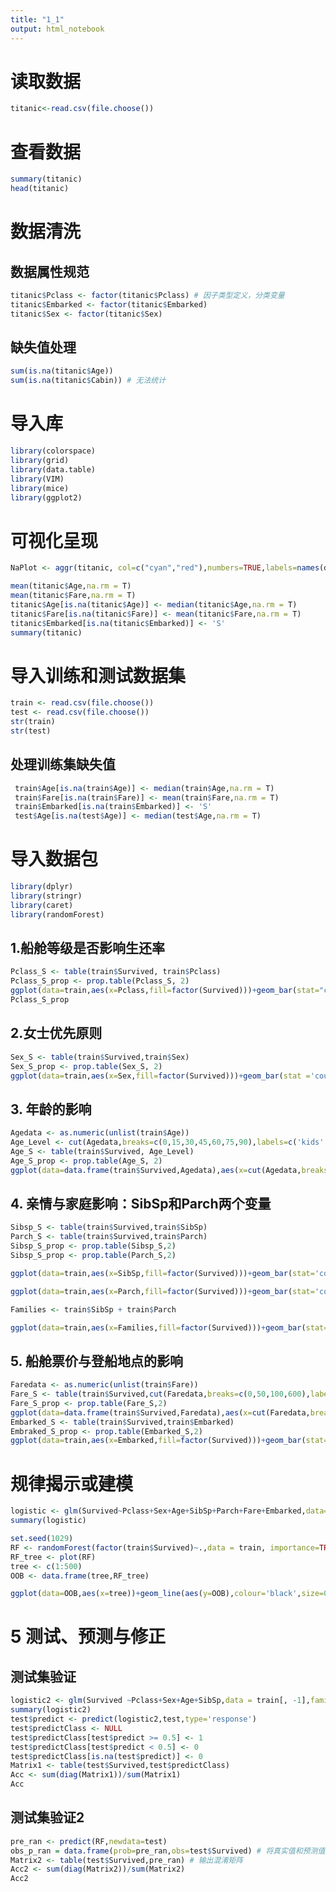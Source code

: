 ```yaml
---
title: "1_1"
output: html_notebook
---
```


# 读取数据
```r
titanic<-read.csv(file.choose())
```

# 查看数据
```r
summary(titanic)
head(titanic)
```
# 数据清洗
## 数据属性规范
```r
titanic$Pclass <- factor(titanic$Pclass) # 因子类型定义，分类变量
titanic$Embarked <- factor(titanic$Embarked)
titanic$Sex <- factor(titanic$Sex)
```
## 缺失值处理
```r
sum(is.na(titanic$Age))
sum(is.na(titanic$Cabin)) # 无法统计
```
# 导入库
```r
library(colorspace)
library(grid)
library(data.table)
library(VIM)
library(mice)
library(ggplot2)
```
# 可视化呈现
```r
NaPlot <- aggr(titanic, col=c("cyan","red"),numbers=TRUE,labels=names(data),cex.axis=.7,gap=3,ylab=c("Histogram of missing data","Pattern")) # 缺失信息可视化
```
```r
mean(titanic$Age,na.rm = T)
mean(titanic$Fare,na.rm = T)
titanic$Age[is.na(titanic$Age)] <- median(titanic$Age,na.rm = T)
titanic$Fare[is.na(titanic$Fare)] <- mean(titanic$Fare,na.rm = T)
titanic$Embarked[is.na(titanic$Embarked)] <- 'S'
summary(titanic)
```
# 导入训练和测试数据集
```r
train <- read.csv(file.choose())
test <- read.csv(file.choose())
str(train)
str(test)
```
## 处理训练集缺失值
```r
 train$Age[is.na(train$Age)] <- median(train$Age,na.rm = T)
 train$Fare[is.na(train$Fare)] <- mean(train$Fare,na.rm = T)
 train$Embarked[is.na(train$Embarked)] <- 'S' 
 test$Age[is.na(test$Age)] <- median(test$Age,na.rm = T)
```

# 导入数据包
```r
library(dplyr)
library(stringr)
library(caret)
library(randomForest)
```
## 1.船舱等级是否影响生还率

```r
Pclass_S <- table(train$Survived, train$Pclass)
Pclass_S_prop <- prop.table(Pclass_S, 2)
ggplot(data=train,aes(x=Pclass,fill=factor(Survived)))+geom_bar(stat="count",position='dodge')+scale_x_continuous(breaks=c(1:3))+labs(x='Pclass')
Pclass_S_prop
```
## 2.女士优先原则
```r
Sex_S <- table(train$Survived,train$Sex)
Sex_S_prop <- prop.table(Sex_S, 2)
ggplot(data=train,aes(x=Sex,fill=factor(Survived)))+geom_bar(stat ='count',position='dodge')
```
## 3. 年龄的影响
```r
Agedata <- as.numeric(unlist(train$Age))
Age_Level <- cut(Agedata,breaks=c(0,15,30,45,60,75,90),labels=c('kids','teenagers','prime','middle','agedness','senium'))
Age_S <- table(train$Survived, Age_Level)
Age_S_prop <- prop.table(Age_S, 2)
ggplot(data=data.frame(train$Survived,Agedata),aes(x=cut(Agedata,breaks = c(0,15,30,45,60,75,90)),fill=factor(train.Survived)))+geom_bar(stat='count',position='dodge')+labs(x='Age')+scale_x_discrete(labels=c('kids','teenagers','prime','middle','agedness','senium'))
```
## 4. 亲情与家庭影响：SibSp和Parch两个变量
```r
Sibsp_S <- table(train$Survived,train$SibSp)
Parch_S <- table(train$Survived,train$Parch)
Sibsp_S_prop <- prop.table(Sibsp_S,2)
Sibsp_S_prop <- prop.table(Parch_S,2)

ggplot(data=train,aes(x=SibSp,fill=factor(Survived)))+geom_bar(stat='count',position='dodge')+scale_x_continuous(breaks=c(0:8))+labs(x='Sibsp')

ggplot(data=train,aes(x=Parch,fill=factor(Survived)))+geom_bar(stat='count',position='dodge')+scale_x_continuous(breaks=c(0:6))+labs(x='Parch')

Families <- train$SibSp + train$Parch

ggplot(data=train,aes(x=Families,fill=factor(Survived)))+geom_bar(stat='count',position='dodge')+scale_x_continuous(breaks=c(0:10))+labs(x='Families')
```
## 5. 船舱票价与登船地点的影响
```r
Faredata <- as.numeric(unlist(train$Fare))
Fare_S <- table(train$Survived,cut(Faredata,breaks=c(0,50,100,600),labels=c('poor','middle','rich')))
Fare_S_prop <- prop.table(Fare_S,2)
ggplot(data=data.frame(train$Survived,Faredata),aes(x=cut(Faredata,breaks=c(0,50,100,600)),fill=factor(train.Survived)))+geom_bar(stat='count',position='dodge')+scale_x_discrete(labels=c('poor','middle','rich'))+labs(x='Fare')
Embarked_S <- table(train$Survived,train$Embarked)
Embraked_S_prop <- prop.table(Embarked_S,2)
ggplot(data=train,aes(x=Embarked,fill=factor(Survived)))+geom_bar(stat='count',position='dodge')
```
# 规律揭示或建模
```r
logistic <- glm(Survived~Pclass+Sex+Age+SibSp+Parch+Fare+Embarked,data= train[,-1],family='binomial'(link='logit'))
summary(logistic)
```
```r
set.seed(1029)
RF <- randomForest(factor(train$Survived)~.,data = train, importance=TRUE)
RF_tree <- plot(RF)
tree <- c(1:500)
OOB <- data.frame(tree,RF_tree)

ggplot(data=OOB,aes(x=tree))+geom_line(aes(y=OOB),colour='black',size=0.8)+geom_line(aes(y =X0),colour='red',size=0.8)+geom_line(aes(y=X1),colour="green",size=0.8)+labs(y="Error.rate")+theme_bw()
```
# 5 测试、预测与修正
## 测试集验证
```r
logistic2 <- glm(Survived ~Pclass+Sex+Age+SibSp,data = train[, -1],family = 'binomial'(link = 'logit'))
summary(logistic2)
test$predict <- predict(logistic2,test,type='response')
test$predictClass <- NULL
test$predictClass[test$predict >= 0.5] <- 1
test$predictClass[test$predict < 0.5] <- 0
test$predictClass[is.na(test$predict)] <- 0
Matrix1 <- table(test$Survived,test$predictClass)
Acc <- sum(diag(Matrix1))/sum(Matrix1)
Acc
```
## 测试集验证2
```r
pre_ran <- predict(RF,newdata=test)
obs_p_ran = data.frame(prob=pre_ran,obs=test$Survived) # 将真实值和预测值整合
Matrix2 <- table(test$Survived,pre_ran) # 输出混淆矩阵
Acc2 <- sum(diag(Matrix2))/sum(Matrix2)
Acc2
```

